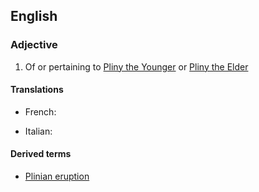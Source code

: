 ==English==

===Adjective===
{{en-adj|-}}

# Of or pertaining to [[w:Pliny the Younger|Pliny the Younger]] or [[w:Pliny the Elder|Pliny the Elder]]

====Translations====
{{trans-top|of or pertaining to Pliny the Younger or Pliny the Elder}}
* French: {{t-|fr|plinien}}
{{trans-mid}}
* Italian: {{t-|it|pliniano}}
{{trans-bottom}}

====Derived terms====
* [[Plinian eruption]]